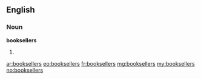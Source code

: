 ==English==

===Noun===
'''booksellers'''

# {{plural of|bookseller}}

[[ar:booksellers]]
[[eo:booksellers]]
[[fr:booksellers]]
[[mg:booksellers]]
[[my:booksellers]]
[[no:booksellers]]